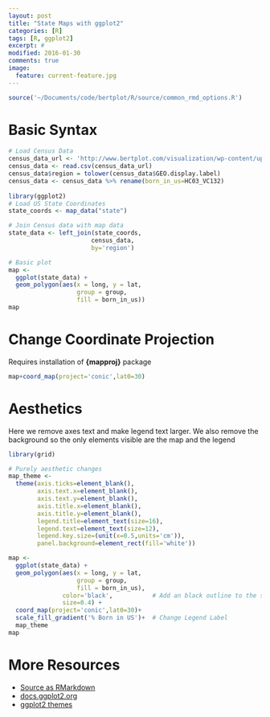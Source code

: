 ```yaml
---
layout: post
title: "State Maps with ggplot2"
categories: [R]
tags: [R, ggplot2]
excerpt: #
modified: 2016-01-30
comments: true
image:
  feature: current-feature.jpg
---
```


```r
source('~/Documents/code/bertplot/R/source/common_rmd_options.R')
```

# Basic Syntax

```r
# Load Census Data
census_data_url <- 'http://www.bertplot.com/visualization/wp-content/uploads/2015/08/ACS_13_1YR_DP02_with_ann.csv'
census_data <- read.csv(census_data_url)
census_data$region = tolower(census_data$GEO.display.label)
census_data <- census_data %>% rename(born_in_us=HC03_VC132)
 
library(ggplot2)
# Load US State Coordinates
state_coords <- map_data("state")

# Join Census data with map data
state_data <- left_join(state_coords,
                       census_data,
                       by='region')

# Basic plot
map <- 
  ggplot(state_data) +
  geom_polygon(aes(x = long, y = lat,
                   group = group,
                   fill = born_in_us))
map
```

# Change Coordinate Projection
Requires installation of <b>{mapproj}</b> package
```r
map+coord_map(project='conic',lat0=30)
```

# Aesthetics

Here we remove axes text and make legend text larger.  We also remove the background so the only elements visible are the map and the legend

```r
library(grid)

# Purely aesthetic changes
map_theme <- 
  theme(axis.ticks=element_blank(),
        axis.text.x=element_blank(),
        axis.text.y=element_blank(),
        axis.title.x=element_blank(),
        axis.title.y=element_blank(),
        legend.title=element_text(size=16),
        legend.text=element_text(size=12),
        legend.key.size=(unit(x=0.5,units='cm')),
        panel.background=element_rect(fill='white'))

map <- 
  ggplot(state_data) +
  geom_polygon(aes(x = long, y = lat,
                   group = group,
                   fill = born_in_us),
               color='black',           # Add an black outline to the states
               size=0.4) +
  coord_map(project='conic',lat0=30)+
  scale_fill_gradient('% Born in US')+  # Change Legend Label
  map_theme
map  
```

# More Resources
- [Source as RMarkdown](https://github.com/rweyant/bertplot/blob/master/R/tutorials/ggplot-statemaps/ggplot-statemaps.Rmd)
- [docs.ggplot2.org](http://docs.ggplot2.org/current/geom_polygon.html)
- [ggplot2 themes](http://docs.ggplot2.org/dev/vignettes/themes.html)
